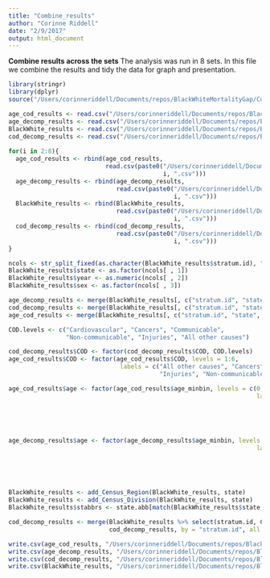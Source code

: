 ```yaml
---
title: "Combine_results"
author: "Corinne Riddell"
date: "2/9/2017"
output: html_document
---
```


**Combine results across the sets**
The analysis was run in 8 sets. In this file we combine the results and tidy the data for graph and presentation.

```r
library(stringr)
library(dplyr)
source("/Users/corinneriddell/Documents/repos/BlackWhiteMortalityGap/Code/life_expectancy_functions.R")
```


```r
age_cod_results <- read.csv("/Users/corinneriddell/Documents/repos/BlackWhiteMortalityGap/Results/age_cod_set_1.csv")
age_decomp_results <- read.csv("/Users/corinneriddell/Documents/repos/BlackWhiteMortalityGap/Results/age_decomp_set_1.csv")
BlackWhite_results <- read.csv("/Users/corinneriddell/Documents/repos/BlackWhiteMortalityGap/Results/BlackWhite_set_1.csv")
cod_decomp_results <- read.csv("/Users/corinneriddell/Documents/repos/BlackWhiteMortalityGap/Results/cod_marginal_set_1.csv")
                            
for(i in 2:8){
  age_cod_results <- rbind(age_cod_results, 
                           read.csv(paste0("/Users/corinneriddell/Documents/repos/BlackWhiteMortalityGap/Results/age_cod_set_",
                                           i, ".csv")))
  age_decomp_results <- rbind(age_decomp_results, 
                              read.csv(paste0("/Users/corinneriddell/Documents/repos/BlackWhiteMortalityGap/Results/age_decomp_set_",
                                              i, ".csv")))
  BlackWhite_results <- rbind(BlackWhite_results, 
                              read.csv(paste0("/Users/corinneriddell/Documents/repos/BlackWhiteMortalityGap/Results/BlackWhite_set_",
                                              i, ".csv")))
  cod_decomp_results <- rbind(cod_decomp_results, 
                              read.csv(paste0("/Users/corinneriddell/Documents/repos/BlackWhiteMortalityGap/Results/cod_marginal_set_",
                                              i, ".csv")))
}
```

```r
ncols <- str_split_fixed(as.character(BlackWhite_results$stratum.id), "\\.", 3)
BlackWhite_results$state <- as.factor(ncols[ , 1])
BlackWhite_results$year <- as.numeric(ncols[ , 2])
BlackWhite_results$sex <- as.factor(ncols[ , 3])

age_decomp_results <- merge(BlackWhite_results[, c("stratum.id", "state", "year", "sex")], age_decomp_results, by = "stratum.id")
cod_decomp_results <- merge(BlackWhite_results[, c("stratum.id", "state", "year", "sex")], cod_decomp_results, by = "stratum.id")
age_cod_results <- merge(BlackWhite_results[, c("stratum.id", "state", "year", "sex")], age_cod_results, by = "stratum.id")

COD.levels <- c("Cardiovascular", "Cancers", "Communicable", 
                "Non-communicable", "Injuries", "All other causes")

cod_decomp_results$COD <- factor(cod_decomp_results$COD, COD.levels)
age_cod_results$COD <- factor(age_cod_results$COD, levels = 1:6, 
                               labels = c("All other causes", "Cancers", "Cardiovascular", "Communicable",
                                          "Injuries", "Non-communicable"))

age_cod_results$age <- factor(age_cod_results$age_minbin, levels = c(0, 1, seq(5, 85, by = 5)),
                                                                     labels = c("<1 year", "1-4 years", "5-9 years", "10-14 years", 
                                                                                "15-19 years", "20-24 years", "25-29 years", "30-34 years",
                                                                                "35-39 years", "40-44 years", "45-49 years", "50-54 years", 
                                                                                "55-59 years", "60-64 years", "65-69 years", "70-74 years", 
                                                                                "75-79 years", "80-84 years","85+ years"), ordered = T)

age_decomp_results$age <- factor(age_decomp_results$age_minbin, levels = c(0, 1, seq(5, 85, by = 5)),
                                                                     labels = c("<1 year", "1-4 years", "5-9 years", "10-14 years", 
                                                                                "15-19 years", "20-24 years", "25-29 years", "30-34 years",
                                                                                "35-39 years", "40-44 years", "45-49 years", "50-54 years", 
                                                                                "55-59 years", "60-64 years", "65-69 years", "70-74 years", 
                                                                                "75-79 years", "80-84 years","85+ years"), ordered = T)
```

```r
BlackWhite_results <- add_Census_Region(BlackWhite_results, state)
BlackWhite_results <- add_Census_Division(BlackWhite_results, state)
BlackWhite_results$stabbrs <- state.abb[match(BlackWhite_results$state, state.name)]

cod_decomp_results <- merge(BlackWhite_results %>% select(stratum.id, Census_Region, Census_Division, stabbrs), 
                            cod_decomp_results, by = "stratum.id", all.y = T)
```

```r
write.csv(age_cod_results, "/Users/corinneriddell/Documents/repos/BlackWhiteMortalityGap/Results/age_cod_results.csv")
write.csv(age_decomp_results, "/Users/corinneriddell/Documents/repos/BlackWhiteMortalityGap/Results/age_decomp_results.csv")
write.csv(cod_decomp_results, "/Users/corinneriddell/Documents/repos/BlackWhiteMortalityGap/Results/cod_decomp_results.csv")
write.csv(BlackWhite_results, "/Users/corinneriddell/Documents/repos/BlackWhiteMortalityGap/Results/BlackWhite_results.csv")
```

